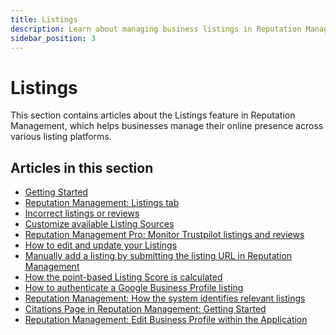 ```yaml
---
title: Listings
description: Learn about managing business listings in Reputation Management
sidebar_position: 3
---
```


# Listings

This section contains articles about the Listings feature in Reputation Management, which helps businesses manage their online presence across various listing platforms.

## Articles in this section

- [Getting Started](getting-started)
- [Reputation Management: Listings tab](listings-tab)
- [Incorrect listings or reviews](incorrect-listings-or-reviews)
- [Customize available Listing Sources](customize-available-listing-sources)
- [Reputation Management Pro: Monitor Trustpilot listings and reviews](https://docs.steprep.com/listings/monitor-trustpilot-listings-and-reviews)
- [How to edit and update your Listings](edit-update-listings)
- [Manually add a listing by submitting the listing URL in Reputation Management](manually-add-listing-url)
- [How the point-based Listing Score is calculated](listing-score-calculation)
- [How to authenticate a Google Business Profile listing](how-to-authenticate-google-business-profile-listing)
- [Reputation Management: How the system identifies relevant listings](how-system-identifies-relevant-listings)
- [Citations Page in Reputation Management: Getting Started](https://docs.steprep.com/listings/citations-page-getting-started)
- [Reputation Management: Edit Business Profile within the Application](https://docs.steprep.com/listings/edit-business-profile)